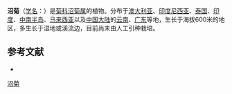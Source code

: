 {{Speciesbox
| name = 沼菊
| status = 
| status_system = 
| image = Hingcha-1.jpg
| genus = Enydra
| species = fluctuans
| authority = Lour.
}}

'''沼菊'''（[[学名|学名]]：{{lang|la|''Enydra fluctuans''}}）是[[菊科|菊科]][[沼菊属|沼菊属]]的植物。分布于[[澳大利亚|澳大利亚]]、[[印度尼西亚|印度尼西亚]]、[[泰国|泰国]]、[[印度|印度]]、[[中南半岛|中南半岛]]、[[马来西亚|马来西亚]]以及[[中国大陆|中国大陆]]的[[云南|云南]]、[[广东|广东]]等地，生长于海拔600米的地区，多生长于湿地或溪流边，目前尚未由人工引种栽培。

== 参考文献 ==
<div class="references-small">
* {{cite web| url =http://www.bioinfo.cn/db05/KmzwSpecies.php?action=view&id=4161| title =沼菊| work =《中国高等植物数据库全库》| publisher =中国科学院微生物研究所| author =昆明植物研究所| accessdate =2009-02-25| deadurl =yes| archiveurl =https://web.archive.org/web/20160305020829/http://www.bioinfo.cn/db05/KmzwSpecies.php?action=view&id=4161| archivedate =2016-03-05}}
</div>
{{Taxonbar|from=Q10800735}}

[[Category:沼菊属|沼菊]]


{{植物小作品}}
